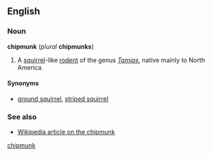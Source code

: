 ==English==
===Noun===
'''chipmunk''' (''plural'' '''chipmunks''')

#A [[squirrel]]-like [[rodent]] of the genus ''[[Tamias]]'', native mainly to North America.

====Synonyms====
*[[ground squirrel]], [[striped squirrel]]

===See also===
*[[w:Chipmunk|Wikipedia article on the chipmunk]]

[[Category:Algonquian derivations|chipmunk]]